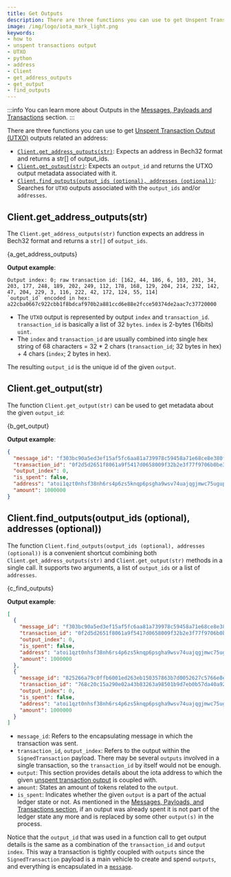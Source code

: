 ```yaml
---
title: Get Outputs
description: There are three functions you can use to get Unspent Transaction Output (UTXO) outputs related an address Client.get_address_outputs(str), Client.get_output(str), and Client.find_outputs(output_ids (optional), addresses (optional)).
image: /img/logo/iota_mark_light.png
keywords:
- how to
- unspent transactions output
- UTXO
- python
- address
- Client
- get_address_outputs
- get_output
- find_outputs
---
```


:::info
You can learn more about Outputs in the [Messages, Payloads and Transactions](../../../key_concepts/messages_payloads_and_transactions.md) section.
:::

There are three functions you can use to get [Unspent Transaction Output (UTXO)](../../../key_concepts/messages_payloads_and_transactions.md#unspent-transaction-output-utxo) outputs related an address:

* [`Client.get_address_outputs(str)`](#clientgetoutputstr):  Expects an address in Bech32 format and returns a str[] of output_ids.
* [`Client.get_output(str)`](#clientgetoutputstr): Expects an `output_id` and returns the UTXO output metadata associated with it.
* [`Client.find_outputs(output_ids (optional), addresses (optional))`](#clientfindoutputsoutput_ids-optional-addresses-optional): Searches for `UTXO` outputs associated with the
`output_ids` and/or `addresses`.

## Client.get_address_outputs(str)

The `Client.get_address_outputs(str)` function expects an address in
Bech32 format and returns a `str[]` of `output_ids`.

<CodeBlock className="language-javascript">
    {a_get_address_outputs}
</CodeBlock>

**Output example**:

```plaintext
Output index: 0; raw transaction id: [162, 44, 186, 6, 103, 201, 34, 203, 177, 248, 189, 202, 249, 112, 178, 168, 129, 204, 214, 232, 142, 47, 204, 229, 3, 116, 222, 42, 172, 124, 55, 114]
`output_id` encoded in hex: a22cba0667c922cbb1f8bdcaf970b2a881ccd6e88e2fcce50374de2aac7c37720000
```

* The `UTXO` output is represented by output `index` and `transaction_id`. `transaction_id` is basically a list of 32 `bytes`. `index` is 2-bytes (16bits) `uint`.
* The `index` and `transaction_id` are usually combined into single hex string of 68 characters = 32 * 2 chars (`transaction_id`; 32 bytes in hex) + 4 chars (`index`; 2 bytes in hex).

The resulting `output_id` is the unique id of the given `output`.

## Client.get_output(str)

The function `Client.get_output(str)` can be used to get metadata about the
given `output_id`:

<CodeBlock className="language-javascript">
    {b_get_output}
</CodeBlock>

**Output example**:

```json
{
  "message_id": "f303bc90a5ed3ef15af5fc6aa81a739978c59458a71e68ce8e380f1f534da1e6",
  "transaction_id": "0f2d5d2651f8061a9f5417d0658009f32b2e3f77f9706b0be3b4b3f466171f36",
  "output_index": 0,
  "is_spent": false,
  "address": "atoi1qzt0nhsf38nh6rs4p6zs5knqp6psgha9wsv74uajqgjmwc75ugupx3y7x0r",
  "amount": 1000000
}
```

## Client.find_outputs(output_ids (optional), addresses (optional))

The function `Client.find_outputs(output_ids (optional), addresses (optional))` is a convenient shortcut combining both `Client.get_address_outputs(str)` and `Client.get_output(str)` methods in a single call. It supports two
arguments, a list of `output_ids` or a list of `addresses`.

<CodeBlock className="language-javascript">
    {c_find_outputs}
</CodeBlock>

**Output example**:

```json
[
  {
    "message_id": "f303bc90a5ed3ef15af5fc6aa81a739978c59458a71e68ce8e380f1f534da1e6",
    "transaction_id": "0f2d5d2651f8061a9f5417d0658009f32b2e3f77f9706b0be3b4b3f466171f36",
    "output_index": 0,
    "is_spent": false,
    "address": "atoi1qzt0nhsf38nh6rs4p6zs5knqp6psgha9wsv74uajqgjmwc75ugupx3y7x0r",
    "amount": 1000000
  },
  {
    "message_id": "825266a79c0ffb6001ed263eb150357863b7d0052627c5766e8ef5acd6fed533",
    "transaction_id": "768c20c15a290e02a43b83263a98501b9d7eb0b57da40a9247289c672de63ea6",
    "output_index": 0,
    "is_spent": false,
    "address": "atoi1qzt0nhsf38nh6rs4p6zs5knqp6psgha9wsv74uajqgjmwc75ugupx3y7x0r",
    "amount": 1000000
  }
]
```

* `message_id`: Refers to the encapsulating message in which the transaction was sent.
* `transaction_id`, `output_index`: Refers to the output within the `SignedTransaction` payload. There may be several
`outputs` involved in a single transaction, so the `transaction_id` by itself would not be enough.
* `output`: This section provides details about the iota address to which the given
[unspent transaction output](#unspent-transaction-output-utxo) is
coupled with.
* `amount`: States an amount of tokens related to the `output`.
* `is_spent`: Indicates whether the given `output` is a part of the actual ledger state or not. As mentioned in the
[Messages, Payloads, and Transactions section](../../../key_concepts/messages_payloads_and_transactions.md#unspent-transaction-output-utxo), if an output was already spent it is not part
of the ledger state any more and is replaced by some other `output(s)` in the process.

Notice that the `output_id` that was used in a function call to get output details is the same as a combination of the
`transaction_id` and `output index`. This way a transaction is tightly coupled with `outputs` since the
`SignedTransaction` payload is a main vehicle to create and spend `outputs`, and everything is encapsulated in a
[`message`](api_reference#message).


